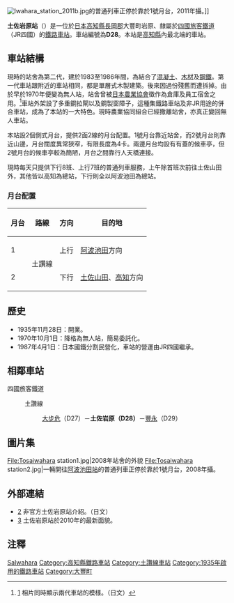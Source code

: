 {{noteTA
|T=zh-tw:土佐岩原車站; zh-cn:土佐岩原站; zh-hk:土佐岩原站;
|1=zh-tw:土佐岩原車站; zh-cn:土佐岩原站; zh-hk:土佐岩原站;
}}
{{日本車站資訊
|公司色     = #1cadca
|文字色     =
|站名       = 土佐岩原站
|圖片       = Iwahara station 2011a.jpg
|pxl        =
|圖片說明   = 土佐岩原站舍，2011年攝
|日文原名   = 土佐岩原
|平假名     = とさいわはら
|羅馬拼音   = Tosa-Iwahara
|前一站     = D27 [[大步危站|大步危]]
|後一站     = [[豐永站|豐永]] D29
|前一站距離 = 7.2
|後一站距離 = 4.0
|電報略號   = ハラ
|車站編號   = {{車站編號c|#e25885|D28}}
|所屬公司   = [[四國旅客鐵道|四國旅客鐵道]]（JR四國）
|所屬路線   = {{Color|#e25885|■}}[[土讚線|土讚線]]
|距離       = 72.7
|起站       = [[多度津站|多度津]]
|所在地     = [[高知縣|高知縣]][[長岡郡|長岡郡]][[大豐町|大豐町]]岩原
|車站構造   = [[地面車站|地面車站]]
|月台配置   = 2面2線
|啟用年月日 = 1935年11月28日
|廢止年月日 =
|上下車人次 = 
|統計年度   = 
|備註       = 無人站
}}

[[File:Iwahara_station_2011b.jpg|thumb]]的普通列車正停於靠於1號月台，2011年攝。]]

'''土佐岩原站'''（{{jpn|j=土佐岩原駅|hg=とさいわはらえき|rm=Tosa-iwahara eki|f=y}}）是一位於[[日本|日本]][[高知縣|高知縣]][[長岡郡|長岡郡]]大豐町岩原、隸屬於[[四國旅客鐵道|四國旅客鐵道]]（JR四國）的[[鐵路車站|鐵路車站]]。車站編號為'''D28'''。本站是[[高知縣|高知縣]]內最北端的車站。

==車站結構==
現時的站舍為第二代，建於1983至1986年間，為結合了[[混凝土|混凝土]]、[[木材|木材]]及[[鋼鐵|鋼鐵]]。第一代車站跟附近的車站相同，都是單層式木製建築。後來因過份殘舊而遭拆掉。由於早於1970年便變為無人站，站舍曾被[[日本農業協會|日本農業協會]]徵作為倉庫及員工宿舍之用。<ref>[http://df50shikoku.web.fc2.com/ekisha/dosan/wachitona.htm] {{Wayback|url=http://df50shikoku.web.fc2.com/ekisha/dosan/wachitona.htm |date=20160304121144 }} 相片同時顯示兩代車站的模樣。（日文）</ref>車站外架設了多重鋼拉閘以及鋼製窗障子，這種集鐵路車站及非JR用途的併合車站，成為了本站的一大特色。現時農業協同組合已經撒離站舍，亦真正變回無人車站。

本站設2個側式月台，提供2面2線的月台配置。1號月台靠近站舍，而2號月台則靠近山邊，月台闊度異常狹窄，有限長度為4卡。兩邊月台均設有有蓋的候車亭，但2號月台的候車亭較為簡陋，月台之間靠行人天橋連接。

現時每天只提供下行8班、上行7班的普通列車服務，上午除首班次前往土佐山田外，其他皆以高知為總站，下行則全以阿波池田為總站。

===月台配置===
{| class="wikitable"
|-
!月台!!路線!!方向!!目的地
|-
! 1
! rowspan="2" | {{color|#e25885|■}}土讚線
! style="text-align:center" | 上行
| [[阿波池田站|阿波池田]]方向
|-
! 2
! style="text-align:center" | 下行
| [[土佐山田站|土佐山田]]、[[高知站|高知]]方向
|}

== 歷史 == 
*1935年11月28日：開業。
*1970年10月1日：降格為無人站，簡易委託化。
*1987年4月1日：日本國鐵分割民營化，車站的營運由JR四國繼承。

== 相鄰車站 ==
;四國旅客鐵道
:{{Color|#e25885|■}}土讚線
::[[大步危站|大步危]]（D27）－'''土佐岩原（D28）'''－[[豐永站|豐永]]（D29）

==圖片集==
<gallery>
File:Tosaiwahara station1.jpg|2008年站舍的外貌
File:Tosaiwahara station2.jpg|一輛開往[[阿波池田站|阿波池田站]]的普通列車正停於靠於1號月台，2008年攝。
</gallery>

==外部連結==
* [http://frederic1no1tabi.web.fc2.com/eki/tosaiwahara_sta/tosaiwahara_sta.html] {{Wayback|url=http://frederic1no1tabi.web.fc2.com/eki/tosaiwahara_sta/tosaiwahara_sta.html |date=20120416025301 }} 非官方土佐岩原站介紹。（日文）
* [http://blog.goo.ne.jp/chobi107/e/1a440efa451dbbafe93ab7e45b9b4ee7] {{Wayback|url=http://blog.goo.ne.jp/chobi107/e/1a440efa451dbbafe93ab7e45b9b4ee7 |date=20160304201158 }} 土佐岩原站於2010年的最新面貌。

==注釋==
{{reflist}}

{{土讚線1}}

{{DEFAULTSORT:Tosa-Iwahara}}
[[Category:日本鐵路車站_To|SaIwahara]]
[[Category:高知縣鐵路車站|Category:高知縣鐵路車站]]
[[Category:土讚線車站|Category:土讚線車站]]
[[Category:1935年啟用的鐵路車站|Category:1935年啟用的鐵路車站]]
[[Category:大豐町|Category:大豐町]]